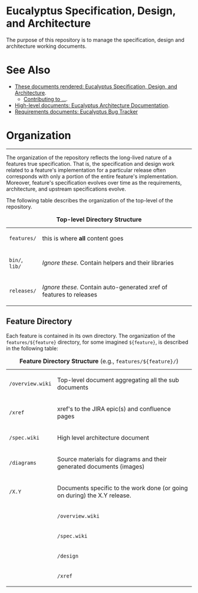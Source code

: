 = Eucalyptus Specification, Design, and Architecture =
The purpose of this repository is to manage the specification, design and architecture working documents.

= See Also =
* [[https://github.com/eucalyptus/eucalyptus/architecture/wiki|These documents rendered: Eucalyptus Specification, Design, and Architecture]].
** [[https://github.com/eucalyptus/eucalyptus/architecture/wiki/contributing|Contributing to ...]].
* [[https://github.com/eucalyptus/eucalyptus/architecture-docs|High-level documents: Eucalyptus Architecture Documentation]].
* [[http://eucalyptus.atlassian.net/|Requirements documents: Eucalyptus Bug Tracker]]

= Organization =
----
The organization of the repository reflects the long-lived nature of a features true specification.  That is, the specification and design work related to a feature's implementation for a particular release often corresponds with only a portion of the entire feature's implementation.  Moreover, feature's specification evolves over time as the requirements, architecture, and upstream specifications evolve.

The following table describes the organization of the top-level of the repository.

{| style="width=90%"
|+ '''Top-level Directory Structure'''
| <code>features/</code>
| this is where '''all''' content goes
|-
| <code>bin/</code>, <code>lib/</code>
| ''Ignore these. '' Contain helpers and their libraries
|-
| <code>releases/</code>
| ''Ignore these. '' Contain auto-generated xref of features to releases
|}

== Feature Directory ==
Each feature is contained in its own directory.  The organization of the <code>features/${feature}</code> directory, for some imagined <code>${feature}</code>, is described in the following table:

{| style="width=90%"
|+ '''Feature Directory Structure''' (e.g., <code>features/${feature}/</code>)
| <code>/overview.wiki</code>
| colspan="2" | Top-level document aggregating all the sub documents
|-
| <code>/xref</code>
| colspan="2" | xref's to the JIRA epic(s) and confluence pages
|-
| <code>/spec.wiki</code>
| colspan="2" | High level architecture document
|-
| <code>/diagrams</code>
| colspan="2" | Source materials for diagrams and their generated documents (images)
|- 
| <code>/X.Y</code> 
| Documents specific to the work done (or going on during) the X.Y release. 
| For example <code>features/${feature}/3.3/</code> contains documents for the 3.3 release.
|-
|
| <code>/overview.wiki</code>
| Overview document aggregating all the release specific feature information
|-
|
| <code>/spec.wiki</code>
| Release specific feature specification
|-
|
| <code>/design</code>
| Release specific design documents
|-
|
| <code>/xref</code> 
| xref's to the JIRA epic for the current release
|}